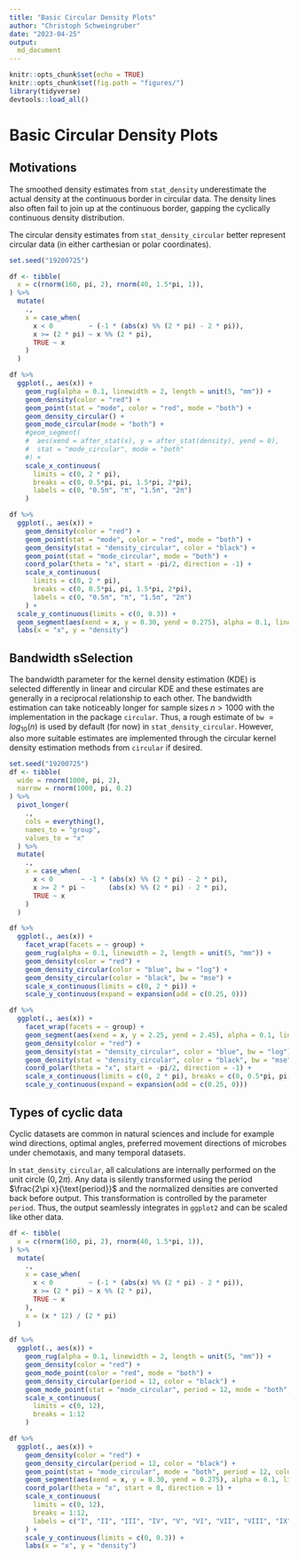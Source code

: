 ```yaml
---
title: "Basic Circular Density Plots"
author: "Christoph Schweingruber"
date: "2023-04-25"
output: 
  md_document
---
```


```r
knitr::opts_chunk$set(echo = TRUE)
knitr::opts_chunk$set(fig.path = "figures/")
library(tidyverse)
devtools::load_all()
```

# Basic Circular Density Plots

## Motivations

The smoothed density estimates from `stat_density` underestimate the actual density at the continuous border in circular data. The density lines also often fail to join up at the continuous border, gapping the cyclically continuous density distribution.

The circular density estimates from `stat_density_circular` better represent circular data (in either carthesian or polar coordinates).

```r
set.seed("19200725")

df <- tibble(
  x = c(rnorm(160, pi, 2), rnorm(40, 1.5*pi, 1)),
) %>%
  mutate(
    .,
    x = case_when(
      x < 0         ~ (-1 * (abs(x) %% (2 * pi) - 2 * pi)),
      x >= (2 * pi) ~ x %% (2 * pi),
      TRUE ~ x
    )
  )

df %>%
  ggplot(., aes(x)) +
    geom_rug(alpha = 0.1, linewidth = 2, length = unit(5, "mm")) +
    geom_density(color = "red") +
    geom_point(stat = "mode", color = "red", mode = "both") +
    geom_density_circular() +
    geom_mode_circular(mode = "both") +
    #geom_segment(
    #  aes(xend = after_stat(x), y = after_stat(density), yend = 0),
    #  stat = "mode_circular", mode = "both"
    #) +
    scale_x_continuous(
      limits = c(0, 2 * pi),
      breaks = c(0, 0.5*pi, pi, 1.5*pi, 2*pi),
      labels = c(0, "0.5π", "π", "1.5π", "2π")
    )

df %>%
  ggplot(., aes(x)) +
    geom_density(color = "red") +
    geom_point(stat = "mode", color = "red", mode = "both") +
    geom_density(stat = "density_circular", color = "black") +
    geom_point(stat = "mode_circular", mode = "both") +
    coord_polar(theta = "x", start = -pi/2, direction = -1) +
    scale_x_continuous(
      limits = c(0, 2 * pi),
      breaks = c(0, 0.5*pi, pi, 1.5*pi, 2*pi),
      labels = c(0, "0.5π", "π", "1.5π", "2π")
    ) +
  scale_y_continuous(limits = c(0, 0.3)) +
  geom_segment(aes(xend = x, y = 0.30, yend = 0.275), alpha = 0.1, linewidth = 2) +
  labs(x = "x", y = "density")

```

## Bandwidth sSelection

The bandwidth parameter for the kernel density estimation (KDE) is selected differently in linear and circular KDE and these estimates are generally in a reciprocal relationship to each other.
The bandwidth estimation can take noticeably longer for sample sizes $n > 1000$ with the implementation in the package `circular`. Thus, a rough estimate of `bw` $= log_{10}(n)$ is used by default (for now) in  `stat_density_circular`. However, also more suitable estimates are implemented through the circular kernel density estimation methods from `circular` if desired.

```r
set.seed("19200725")
df <- tibble(
  wide = rnorm(1000, pi, 2),
  narrow = rnorm(1000, pi, 0.2)
) %>%
  pivot_longer(
    .,
    cols = everything(),
    names_to = "group",
    values_to = "x"
  ) %>%
  mutate(
    .,
    x = case_when(
      x < 0       ~ -1 * (abs(x) %% (2 * pi) - 2 * pi),
      x >= 2 * pi ~      (abs(x) %% (2 * pi) - 2 * pi),
      TRUE ~ x
    )
  )

df %>%
  ggplot(., aes(x)) +
    facet_wrap(facets = ~ group) +
    geom_rug(alpha = 0.1, linewidth = 2, length = unit(5, "mm")) +
    geom_density(color = "red") +
    geom_density_circular(color = "blue", bw = "log") +
    geom_density_circular(color = "black", bw = "mse") +
    scale_x_continuous(limits = c(0, 2 * pi)) +
    scale_y_continuous(expand = expansion(add = c(0.25, 0)))

df %>%
  ggplot(., aes(x)) +
    facet_wrap(facets = ~ group) +
    geom_segment(aes(xend = x, y = 2.25, yend = 2.45), alpha = 0.1, linewidth = 2) +
    geom_density(color = "red") +
    geom_density(stat = "density_circular", color = "blue", bw = "log") +
    geom_density(stat = "density_circular", color = "black", bw = "mse") +
    coord_polar(theta = "x", start = -pi/2, direction = -1) +
    scale_x_continuous(limits = c(0, 2 * pi), breaks = c(0, 0.5*pi, pi, 1.5*pi, 2*pi), labels = c(0, "0.5π", "π", "1.5π", "2π")) +
    scale_y_continuous(expand = expansion(add = c(0.25, 0)))


```

## Types of cyclic data

Cyclic datasets are common in natural sciences and include for example wind directions, optimal angles, preferred movement directions of microbes under chemotaxis, and many temporal datasets.

In `stat_density_circular`, all calculations are internally performed on the unit circle $(0, 2\pi)$. Any data is silently transformed using the period $\frac{2\pi x}{\text{period}}$ and the normalized densities are converted back before output. This transformation is controlled by the parameter `period`. Thus, the output seamlessly integrates in `ggplot2` and can be scaled like other data.

```r
df <- tibble(
  x = c(rnorm(160, pi, 2), rnorm(40, 1.5*pi, 1)),
) %>%
  mutate(
    .,
    x = case_when(
      x < 0         ~ (-1 * (abs(x) %% (2 * pi) - 2 * pi)),
      x >= (2 * pi) ~ x %% (2 * pi),
      TRUE ~ x
    ),
    x = (x * 12) / (2 * pi)
  )

df %>%
  ggplot(., aes(x)) +
    geom_rug(alpha = 0.1, linewidth = 2, length = unit(5, "mm")) +
    geom_density(color = "red") +
    geom_mode_point(color = "red", mode = "both") +
    geom_density_circular(period = 12, color = "black") +
    geom_mode_point(stat = "mode_circular", period = 12, mode = "both", color = "black") +
    scale_x_continuous(
      limits = c(0, 12),
      breaks = 1:12
    )

df %>%
  ggplot(., aes(x)) +
    geom_density(color = "red") +
    geom_density_circular(period = 12, color = "black") +
    geom_point(stat = "mode_circular", mode = "both", period = 12, color = "black") +
    geom_segment(aes(xend = x, y = 0.30, yend = 0.275), alpha = 0.1, linewidth = 2) +
    coord_polar(theta = "x", start = 0, direction = 1) +
    scale_x_continuous(
      limits = c(0, 12),
      breaks = 1:12,
      labels = c("I", "II", "III", "IV", "V", "VI", "VII", "VIII", "IX", "X", "XI", "XII")
    ) +
    scale_y_continuous(limits = c(0, 0.3)) +
    labs(x = "x", y = "density")

```

